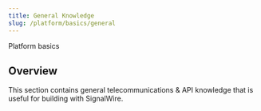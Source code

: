 ```yaml
---
title: General Knowledge
slug: /platform/basics/general
---
```


<Subtitle>Platform basics</Subtitle>

## Overview

This section contains general telecommunications & API knowledge that is useful for building with SignalWire.


<DocCardList />
